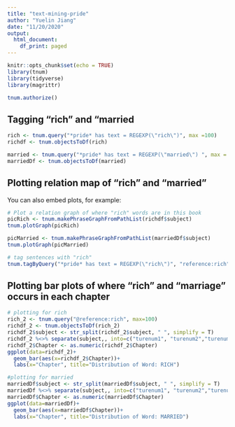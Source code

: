 ```yaml
---
title: "text-mining-pride"
author: "Yuelin Jiang"
date: "11/20/2020"
output:
  html_document:
    df_print: paged
---
```


```r
knitr::opts_chunk$set(echo = TRUE)
library(tnum)
library(tidyverse)
library(magrittr)

tnum.authorize()
```

## Tagging "rich" and "married



```r
rich <- tnum.query("*pride* has text = REGEXP(\"rich\")", max =100)
richdf <- tnum.objectsToDf(rich)

married <- tnum.query("*pride* has text = REGEXP(\"married\") ", max = 100 )
marriedDf <- tnum.objectsToDf(married)
```

## Plotting relation map of "rich" and "married"

You can also embed plots, for example:

```r
# Plot a relation graph of where "rich" words are in this book
picRich <- tnum.makePhraseGraphFromPathList(richdf$subject)
tnum.plotGraph(picRich)

picMarried <- tnum.makePhraseGraphFromPathList(marriedDf$subject)
tnum.plotGraph(picMarried)

# tag sentences with "rich"
tnum.tagByQuery("*pride* has text = REGEXP(\"rich\")", "reference:rich")
```


## Plotting bar plots of where "rich" and "marriage" occurs in each chapter
```r
# plotting for rich
rich_2 <- tnum.query("@reference:rich", max=100)
richdf_2 <- tnum.objectsToDf(rich_2)
richdf_2$subject <- str_split(richdf_2$subject, " ", simplify = T)
richdf_2 %<>% separate(subject,, into=c("turenum1", "turenum2","turenum","turenum4","turenum5","chapter", "Chapter"))
richdf_2$Chapter <- as.numeric(richdf_2$Chapter)
ggplot(data=richdf_2)+
  geom_bar(aes(x=richdf_2$Chapter))+
  labs(x="Chapter", title="Distribution of Word: RICH")

#plotting for married
marriedDf$subject <- str_split(marriedDf$subject, " ", simplify = T)
marriedDf %<>% separate(subject,, into=c("turenum1", "turenum2","turenum","turenum4","turenum5","chapter", "Chapter"))
marriedDf$Chapter <- as.numeric(marriedDf$Chapter)
ggplot(data=marriedDf)+
  geom_bar(aes(x=marriedDf$Chapter))+
  labs(x="Chapter", title="Distribution of Word: MARRIED")
```

